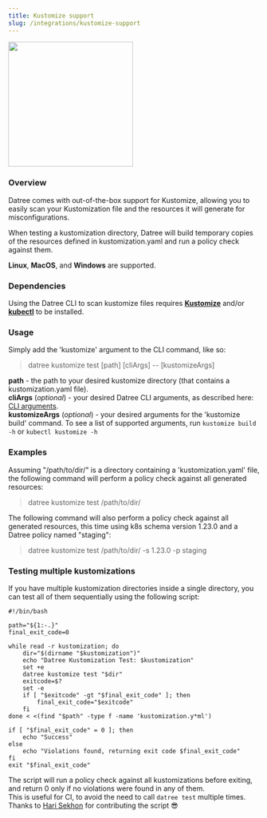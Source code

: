 ```yaml
---
title: Kustomize support
slug: /integrations/kustomize-support
---
```


<img src='/img/official-integrations/1.avif' alt='' width='250px' />

### Overview

Datree comes with out-of-the-box support for Kustomize, allowing you to easily scan your Kustomization file and the resources it will generate for misconfigurations.

When testing a kustomization directory, Datree will build temporary copies of the resources defined in kustomization.yaml and run a policy check against them.

**Linux**, **MacOS**, and **Windows** are supported.

### Dependencies

Using the Datree CLI to scan kustomize files requires [**Kustomize**](https://kustomize.io/) and/or [**kubectl**](https://kubernetes.io/docs/tasks/tools/) to be installed.

### Usage

Simply add the 'kustomize' argument to the CLI command, like so:

> datree kustomize test \[path\] \[cliArgs\] -- \[kustomizeArgs\]

**path** - the path to your desired kustomize directory (that contains a kustomization.yaml file).  
**cliArgs** (*optional*) - your desired Datree CLI arguments, as described here: [CLI arguments](/setup/cli-arguments).  
**kustomizeArgs** (*optional*) - your desired arguments for the 'kustomize build' command. To see a list of supported arguments, run `kustomize build -h` or `kubectl kustomize -h`  

### Examples

Assuming "/path/to/dir/" is a directory containing a 'kustomization.yaml' file, the following command will perform a policy check against all generated resources:

> datree kustomize test /path/to/dir/

The following command will also perform a policy check against all generated resources, this time using k8s schema version 1.23.0 and a Datree policy named "staging":

> datree kustomize test /path/to/dir/ -s 1.23.0 -p staging

### Testing multiple kustomizations

If you have multiple kustomization directories inside a single directory, you can test all of them sequentially using the following script:

```
#!/bin/bash

path="${1:-.}"
final_exit_code=0

while read -r kustomization; do
	dir="$(dirname "$kustomization")"
    echo "Datree Kustomization Test: $kustomization"
	set +e
	datree kustomize test "$dir"
	exitcode=$?
	set -e
	if [ "$exitcode" -gt "$final_exit_code" ]; then
        final_exit_code="$exitcode"
    fi
done < <(find "$path" -type f -name 'kustomization.y*ml')

if [ "$final_exit_code" = 0 ]; then
    echo "Success"
else
    echo "Violations found, returning exit code $final_exit_code"
fi
exit "$final_exit_code"
```

The script will run a policy check against all kustomizations before exiting, and return 0 only if no violations were found in any of them.  
This is useful for CI, to avoid the need to call `datree test` multiple times.  
Thanks to [Hari Sekhon](https://github.com/HariSekhon) for contributing the script 😎